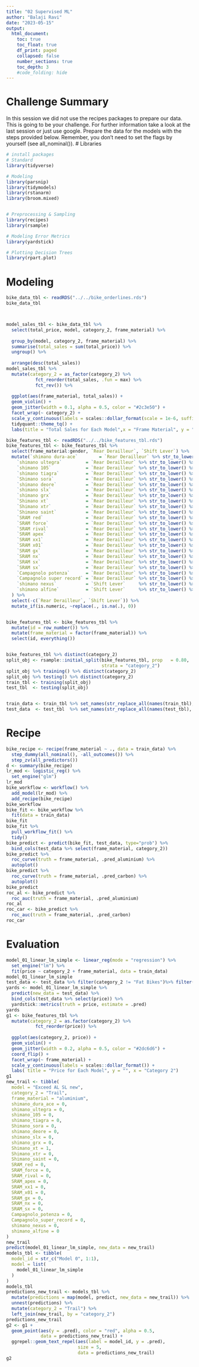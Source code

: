 ```yaml
---
title: "02 Supervised ML"
author: "Balaji Ravi"
date: "2023-05-15"
output:
  html_document:
    toc: true
    toc_float: true
    df_print: paged
    collapsed: false
    number_sections: true
    toc_depth: 3
    #code_folding: hide
---
```

# Challenge Summary

In this session we did not use the recipes packages to prepare our data. This is going to be your challenge. For further information take a look at the last session or just use google. Prepare the data for the models with the steps provided below. Remember, you don’t need to set the flags by yourself (see all_nominal()).
# Libraries
```r
# install packages
# Standard
library(tidyverse)

# Modeling
library(parsnip)
library(tidymodels)
library(rstanarm)
library(broom.mixed)


# Preprocessing & Sampling
library(recipes)
library(rsample)

# Modeling Error Metrics
library(yardstick)

# Plotting Decision Trees
library(rpart.plot)
```



# Modeling
```r



bike_data_tbl <- readRDS("../../bike_orderlines.rds")
bike_data_tbl



model_sales_tbl <- bike_data_tbl %>%
  select(total_price, model, category_2, frame_material) %>%
  
  group_by(model, category_2, frame_material) %>%
  summarise(total_sales = sum(total_price)) %>%
  ungroup() %>%
  
  arrange(desc(total_sales))
model_sales_tbl %>%
  mutate(category_2 = as_factor(category_2) %>% 
           fct_reorder(total_sales, .fun = max) %>% 
           fct_rev()) %>%
  
  ggplot(aes(frame_material, total_sales)) +
  geom_violin() +
  geom_jitter(width = 0.1, alpha = 0.5, color = "#2c3e50") +
  facet_wrap(~ category_2) +
  scale_y_continuous(labels = scales::dollar_format(scale = 1e-6, suffix = "M", accuracy = 0.1)) +
  tidyquant::theme_tq() +
  labs(title = "Total Sales for Each Model",x = "Frame Material", y = "Revenue")

bike_features_tbl <- readRDS("../../bike_features_tbl.rds")
bike_features_tbl <- bike_features_tbl %>% 
  select(frame_material:gender, `Rear Derailleur`, `Shift Lever`) %>% 
  mutate(`shimano dura-ace`        = `Rear Derailleur` %>% str_to_lower() %>% str_detect("shimano dura-ace ") %>% as.numeric(),
    `shimano ultegra`         = `Rear Derailleur` %>% str_to_lower() %>% str_detect("shimano ultegra ") %>% as.numeric(),
    `shimano 105`             = `Rear Derailleur` %>% str_to_lower() %>% str_detect("shimano 105 ") %>% as.numeric(),
    `shimano tiagra`          = `Rear Derailleur` %>% str_to_lower() %>% str_detect("shimano tiagra ") %>% as.numeric(),
    `Shimano sora`            = `Rear Derailleur` %>% str_to_lower() %>% str_detect("shimano sora") %>% as.numeric(),
    `shimano deore`           = `Rear Derailleur` %>% str_to_lower() %>% str_detect("shimano deore(?! xt)") %>% as.numeric(),
    `shimano slx`             = `Rear Derailleur` %>% str_to_lower() %>% str_detect("shimano slx") %>% as.numeric(),
    `shimano grx`             = `Rear Derailleur` %>% str_to_lower() %>% str_detect("shimano grx") %>% as.numeric(),
    `Shimano xt`              = `Rear Derailleur` %>% str_to_lower() %>% str_detect("shimano deore xt |shimano xt ") %>% as.numeric(),
    `Shimano xtr`             = `Rear Derailleur` %>% str_to_lower() %>% str_detect("shimano xtr") %>% as.numeric(),
    `Shimano saint`           = `Rear Derailleur` %>% str_to_lower() %>% str_detect("shimano saint") %>% as.numeric(),
    `SRAM red`                = `Rear Derailleur` %>% str_to_lower() %>% str_detect("sram red") %>% as.numeric(),
    `SRAM force`              = `Rear Derailleur` %>% str_to_lower() %>% str_detect("sram force") %>% as.numeric(),
    `SRAM rival`              = `Rear Derailleur` %>% str_to_lower() %>% str_detect("sram rival") %>% as.numeric(),
    `SRAM apex`               = `Rear Derailleur` %>% str_to_lower() %>% str_detect("sram apex") %>% as.numeric(),
    `SRAM xx1`                = `Rear Derailleur` %>% str_to_lower() %>% str_detect("sram xx1") %>% as.numeric(),
    `SRAM x01`                = `Rear Derailleur` %>% str_to_lower() %>% str_detect("sram x01|sram xo1") %>% as.numeric(),
    `SRAM gx`                 = `Rear Derailleur` %>% str_to_lower() %>% str_detect("sram gx") %>% as.numeric(),
    `SRAM nx`                 = `Rear Derailleur` %>% str_to_lower() %>% str_detect("sram nx") %>% as.numeric(),
    `SRAM sx`                 = `Rear Derailleur` %>% str_to_lower() %>% str_detect("sram sx") %>% as.numeric(),
    `SRAM sx`                 = `Rear Derailleur` %>% str_to_lower() %>% str_detect("sram sx") %>% as.numeric(),
    `Campagnolo potenza`      = `Rear Derailleur` %>% str_to_lower() %>% str_detect("campagnolo potenza") %>% as.numeric(),
    `Campagnolo super record` = `Rear Derailleur` %>% str_to_lower() %>% str_detect("campagnolo super record") %>% as.numeric(),
    `shimano nexus`           = `Shift Lever`     %>% str_to_lower() %>% str_detect("shimano nexus") %>% as.numeric(),
    `shimano alfine`          = `Shift Lever`     %>% str_to_lower() %>% str_detect("shimano alfine") %>% as.numeric()
  ) %>%  
  select(-c(`Rear Derailleur`, `Shift Lever`)) %>% 
  mutate_if(is.numeric, ~replace(., is.na(.), 0)) 


bike_features_tbl <- bike_features_tbl %>% 
  mutate(id = row_number()) %>% 
  mutate(frame_material = factor(frame_material)) %>%
  select(id, everything()) 


bike_features_tbl %>% distinct(category_2)
split_obj <- rsample::initial_split(bike_features_tbl, prop   = 0.80, 
                                    strata = "category_2")
split_obj %>% training() %>% distinct(category_2)
split_obj %>% testing() %>% distinct(category_2)
train_tbl <- training(split_obj)
test_tbl  <- testing(split_obj)


train_data <- train_tbl %>% set_names(str_replace_all(names(train_tbl), " |-", "_"))
test_data  <- test_tbl  %>% set_names(str_replace_all(names(test_tbl), " |-", "_"))
```




# Recipe
```r
bike_recipe <- recipe(frame_material ~ ., data = train_data) %>% 
  step_dummy(all_nominal(), -all_outcomes()) %>% 
  step_zv(all_predictors()) 
d <- summary(bike_recipe)
lr_mod <- logistic_reg() %>% 
  set_engine("glm")
lr_mod
bike_workflow <- workflow() %>% 
  add_model(lr_mod) %>% 
  add_recipe(bike_recipe)
bike_workflow
bike_fit <- bike_workflow %>% 
  fit(data = train_data)
bike_fit
bike_fit %>% 
  pull_workflow_fit() %>% 
  tidy()
bike_predict <- predict(bike_fit, test_data, type="prob") %>% 
  bind_cols(test_data %>% select(frame_material, category_2)) 
bike_predict %>% 
  roc_curve(truth = frame_material, .pred_aluminium) %>% 
  autoplot()
bike_predict %>% 
  roc_curve(truth = frame_material, .pred_carbon) %>% 
  autoplot()
bike_predict
roc_al <- bike_predict %>% 
  roc_auc(truth = frame_material, .pred_aluminium)
roc_al
roc_car <- bike_predict %>% 
  roc_auc(truth = frame_material, .pred_carbon)
roc_car
```
# Evaluation

```r
model_01_linear_lm_simple <- linear_reg(mode = "regression") %>%
  set_engine("lm") %>%
  fit(price ~ category_2 + frame_material, data = train_data)
model_01_linear_lm_simple
test_data <- test_data %>% filter(category_2 != "Fat Bikes")%>% filter(category_2 != "E-Road")
yards <- model_01_linear_lm_simple %>%
  predict(new_data = test_data) %>%
  bind_cols(test_data %>% select(price)) %>%
  yardstick::metrics(truth = price, estimate = .pred)
yards
g1 <- bike_features_tbl %>% 
  mutate(category_2 = as.factor(category_2) %>% 
           fct_reorder(price)) %>% 
  
  ggplot(aes(category_2, price)) +
  geom_violin() +
  geom_jitter(width = 0.2, alpha = 0.5, color = "#2dc6d6") +
  coord_flip() +
  facet_wrap(~ frame_material) +
  scale_y_continuous(labels = scales::dollar_format()) +
  labs( title = "Price for Each Model", y = "", x = "Category 2")
g1
new_trail <- tibble(
  model = "Exceed AL SL new",
  category_2 = "Trail",
  frame_material = "aluminium",
  shimano_dura_ace = 0,
  shimano_ultegra = 0,
  shimano_105 = 0,
  shimano_tiagra = 0,
  Shimano_sora = 0,
  shimano_deore = 0,
  shimano_slx = 0,
  shimano_grx = 0,
  Shimano_xt = 1,
  Shimano_xtr = 0,
  Shimano_saint = 0,
  SRAM_red = 0,
  SRAM_force = 0,
  SRAM_rival = 0,
  SRAM_apex = 0,
  SRAM_xx1 = 0,
  SRAM_x01 = 0,
  SRAM_gx = 0,
  SRAM_nx = 0,
  SRAM_sx = 0,
  Campagnolo_potenza = 0,
  Campagnolo_super_record = 0,
  shimano_nexus = 0,
  shimano_alfine = 0
) 
new_trail
predict(model_01_linear_lm_simple, new_data = new_trail)
models_tbl <- tibble(
  model_id = str_c("Model 0", 1:1),
  model = list(
    model_01_linear_lm_simple
  )
)
models_tbl
predictions_new_trail <- models_tbl %>%
  mutate(predictions = map(model, predict, new_data = new_trail)) %>%
  unnest(predictions) %>%
  mutate(category_2 = "Trail") %>%
  left_join(new_trail, by = "category_2")
predictions_new_trail
g2 <- g1 +
  geom_point(aes(y = .pred), color = "red", alpha = 0.5,
             data = predictions_new_trail) +
  ggrepel::geom_text_repel(aes(label = model_id, y = .pred),
                           size = 5,
                           data = predictions_new_trail)
g2
```